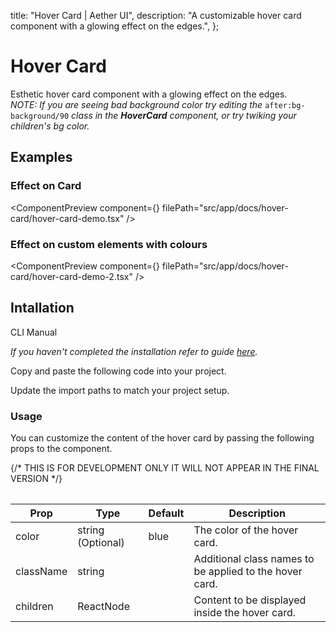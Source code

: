   title: "Hover Card | Aether UI",
  description: "A customizable hover card component with a glowing effect on the edges.",
};


# Hover Card

Esthetic hover card component with a glowing effect on the edges. <br/>
_NOTE: If you are seeing bad background color try editing the_ `after:bg-background/90` _class in the **HoverCard** component, or try twiking your children's bg color._

## Examples

### Effect on Card

<ComponentPreview
  component={<HoverCardDemo />}
  filePath="src/app/docs/hover-card/hover-card-demo.tsx"
/>

### Effect on custom elements with colours

<ComponentPreview
  component={<HoverCardDemo2 />}
  filePath="src/app/docs/hover-card/hover-card-demo-2.tsx"
/>

## Intallation

<Tabs defaultValue="cli">

<TabsList>
  <TabsTrigger value="cli">CLI</TabsTrigger>
  <TabsTrigger value="manual">Manual</TabsTrigger>
</TabsList>

<TabsContent value="cli">

<InstallationCli value="hover-card" />

</TabsContent>

<TabsContent value="manual">

<Steps>

<Step> _If you haven't completed the installation refer to guide [here](/docs/installation)._</Step>

<Step>Copy and paste the following code into your project.</Step>

<CodeBlock filePath="src/content/hover-card.tsx" />

<Step>Update the import paths to match your project setup.</Step>

</Steps>

</TabsContent>

</Tabs>

### Usage

You can customize the content of the hover card by passing the following props to the component.

<Table data={{
  headers: ["Prop", "Type", "Default", "Description"],
  rows: [
    ["color", "string (Optional)", "blue", "The color of the hover card."],
    ["className", "string", "", "Additional class names to be applied to the hover card."],
    ["children", "ReactNode", "", "Content to be displayed inside the hover card."],
  ],
}}>
{/* THIS IS FOR DEVELOPMENT ONLY IT WILL NOT APPEAR IN THE FINAL VERSION */}

| Prop      | Type              | Default | Description                                             |
| --------- | ----------------- | ------- | ------------------------------------------------------- |
| color     | string (Optional) | blue    | The color of the hover card.                            |
| className | string            |         | Additional class names to be applied to the hover card. |
| children  | ReactNode         |         | Content to be displayed inside the hover card.          |

</Table>
